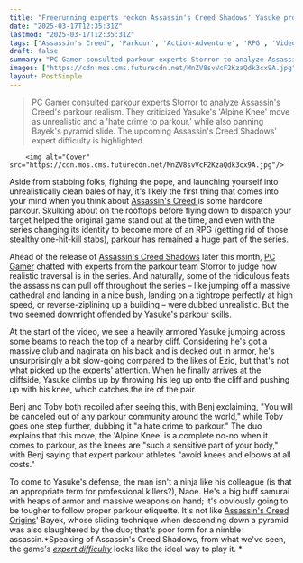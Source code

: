 ```yaml
---
title: "Freerunning experts reckon Assassin's Creed Shadows' Yasuke probably has very bad knees due to his poor climbing etiquette and 'crimes against Parkour'"
date: "2025-03-17T12:35:31Z"
lastmod: "2025-03-17T12:35:31Z"
tags: ["Assassin's Creed", 'Parkour', 'Action-Adventure', 'RPG', 'Video Game', 'Storror', 'Samurai', 'PC Gamer']
draft: false
summary: "PC Gamer consulted parkour experts Storror to analyze Assassin's Creed's parkour realism.  They criticized Yasuke's 'Alpine Knee' move as unrealistic and a 'hate crime to parkour,' while also panning Bayek's pyramid slide.  The upcoming Assassin's Creed Shadows' expert difficulty is highlighted."
images: ["https://cdn.mos.cms.futurecdn.net/MnZV8svVcF2KzaQdk3cx9A.jpg"]
layout: PostSimple
---
```

> PC Gamer consulted parkour experts Storror to analyze Assassin's Creed's parkour realism.  They criticized Yasuke's 'Alpine Knee' move as unrealistic and a 'hate crime to parkour,' while also panning Bayek's pyramid slide.  The upcoming Assassin's Creed Shadows' expert difficulty is highlighted.


        <img alt="Cover" src="https://cdn.mos.cms.futurecdn.net/MnZV8svVcF2KzaQdk3cx9A.jpg"/>
        
Aside from stabbing folks, fighting the pope, and launching yourself into unrealistically clean bales of hay, it's likely the first thing that comes into your mind when you think about [Assassin's Creed ](https://www.gamesradar.com/assassin-s-creed/)is some hardcore parkour. Skulking about on the rooftops before flying down to dispatch your target helped the original game stand out at the time, and even with the series changing its identity to become more of an RPG (getting rid of those stealthy one-hit-kill stabs), parkour has remained a huge part of the series.

Ahead of the release of [Assassin's Creed Shadows](https://www.gamesradar.com/assassins-creed-shadows-guide/) later this month, [PC Gamer](https://www.pcgamer.com/games/assassins-creed-parkour-experts-video/?utm_source=twitter&utm_medium=social&utm_campaign=dhtwitter&utm_content=null) chatted with experts from the parkour team Storror to judge how realistic traversal is in the series. And naturally, some of the ridiculous feats the assassins can pull off throughout the series – like jumping off a massive cathedral and landing in a nice bush, landing on a tightrope perfectly at high speed, or reverse-ziplining up a building – were dubbed unrealistic. But the two seemed downright offended by Yasuke's parkour skills.

At the start of the video, we see a heavily armored Yasuke jumping across some beams to reach the top of a nearby cliff. Considering he's got a massive club and naginata on his back and is decked out in armor, he's unsurprisingly a bit slow-going compared to the likes of Ezio, but that's not what picked up the experts' attention. When he finally arrives at the cliffside, Yasuke climbs up by throwing his leg up onto the cliff and pushing up with his knee, which catches the ire of the pair.

Benj and Toby both recoiled after seeing this, with Benj exclaiming, "You will be canceled out of any parkour community around the world," while Toby goes one step further, dubbing it "a hate crime to parkour." The duo explains that this move, the 'Alpine Knee' is a complete no-no when it comes to parkour, as the knees are "such a sensitive part of your body," with Benj saying that expert parkour athletes "avoid knees and elbows at all costs."

To come to Yasuke's defense, the man isn't a ninja like his colleague (is that an appropriate term for professional killers?), Naoe. He's a big buff samurai with heaps of armor and massive weapons on hand; it's obviously going to be tougher to follow proper parkour etiquette. It's not like [Assassin's Creed Origins](https://www.gamesradar.com/assassin-s-creed-origins/)' Bayek, whose sliding technique when descending down a pyramid was also slaughtered by the duo; that's poor form for a nimble assassin.*Speaking of Assassin's Creed Shadows, from what we've seen, the game's *[<em>expert difficulty</em>](https://www.gamesradar.com/games/assassin-s-creed/assassins-creed-shadows-expert-difficulty-looks-like-the-best-way-to-play-since-it-does-way-more-than-just-dial-up-enemy-hp-bars/)* looks like the ideal way to play it. *
        